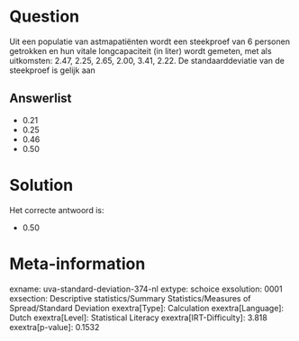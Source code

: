 Question
========

Uit een populatie van astmapatiënten wordt een steekproef van 6 personen
getrokken en hun vitale longcapaciteit (in liter) wordt gemeten, met als
uitkomsten: 2.47, 2.25, 2.65, 2.00, 3.41, 2.22. De standaarddeviatie van
de steekproef is gelijk aan

Answerlist
----------

* 0.21
* 0.25
* 0.46
* 0.50

Solution
========

Het correcte antwoord is: 

* 0.50

Meta-information
================
exname: uva-standard-deviation-374-nl
extype: schoice
exsolution: 0001
exsection: Descriptive statistics/Summary Statistics/Measures of Spread/Standard Deviation
exextra[Type]: Calculation
exextra[Language]: Dutch
exextra[Level]: Statistical Literacy
exextra[IRT-Difficulty]: 3.818
exextra[p-value]: 0.1532
